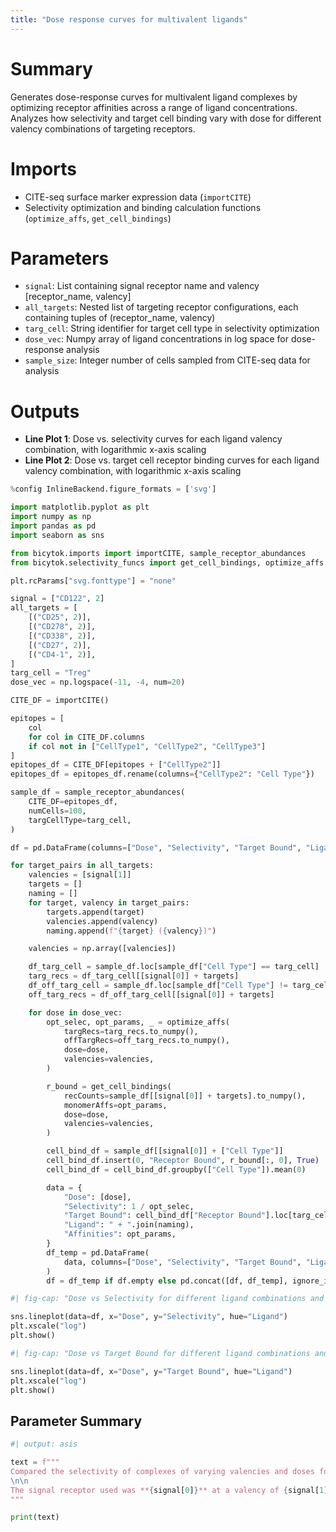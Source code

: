 ```yaml
---
title: "Dose response curves for multivalent ligands"
---
```


# Summary
Generates dose-response curves for multivalent ligand complexes by optimizing receptor affinities across a range of ligand concentrations. Analyzes how selectivity and target cell binding vary with dose for different valency combinations of targeting receptors.

# Imports
- CITE-seq surface marker expression data (`importCITE`)
- Selectivity optimization and binding calculation functions (`optimize_affs`, `get_cell_bindings`)

# Parameters
- `signal`: List containing signal receptor name and valency [receptor_name, valency]
- `all_targets`: Nested list of targeting receptor configurations, each containing tuples of (receptor_name, valency)
- `targ_cell`: String identifier for target cell type in selectivity optimization
- `dose_vec`: Numpy array of ligand concentrations in log space for dose-response analysis
- `sample_size`: Integer number of cells sampled from CITE-seq data for analysis

# Outputs
- **Line Plot 1**: Dose vs. selectivity curves for each ligand valency combination, with logarithmic x-axis scaling
- **Line Plot 2**: Dose vs. target cell receptor binding curves for each ligand valency combination, with logarithmic x-axis scaling

```python
%config InlineBackend.figure_formats = ['svg']

import matplotlib.pyplot as plt
import numpy as np
import pandas as pd
import seaborn as sns

from bicytok.imports import importCITE, sample_receptor_abundances
from bicytok.selectivity_funcs import get_cell_bindings, optimize_affs

plt.rcParams["svg.fonttype"] = "none"

signal = ["CD122", 2]
all_targets = [
    [("CD25", 2)],
    [("CD278", 2)],
    [("CD338", 2)],
    [("CD27", 2)],
    [("CD4-1", 2)],
]
targ_cell = "Treg"
dose_vec = np.logspace(-11, -4, num=20)

CITE_DF = importCITE()

epitopes = [
    col
    for col in CITE_DF.columns
    if col not in ["CellType1", "CellType2", "CellType3"]
]
epitopes_df = CITE_DF[epitopes + ["CellType2"]]
epitopes_df = epitopes_df.rename(columns={"CellType2": "Cell Type"})

sample_df = sample_receptor_abundances(
    CITE_DF=epitopes_df,
    numCells=100,
    targCellType=targ_cell,
)

df = pd.DataFrame(columns=["Dose", "Selectivity", "Target Bound", "Ligand"])

for target_pairs in all_targets:
    valencies = [signal[1]]
    targets = []
    naming = []
    for target, valency in target_pairs:
        targets.append(target)
        valencies.append(valency)
        naming.append(f"{target} ({valency})")

    valencies = np.array([valencies])

    df_targ_cell = sample_df.loc[sample_df["Cell Type"] == targ_cell]
    targ_recs = df_targ_cell[[signal[0]] + targets]
    df_off_targ_cell = sample_df.loc[sample_df["Cell Type"] != targ_cell]
    off_targ_recs = df_off_targ_cell[[signal[0]] + targets]

    for dose in dose_vec:
        opt_selec, opt_params, _ = optimize_affs(
            targRecs=targ_recs.to_numpy(),
            offTargRecs=off_targ_recs.to_numpy(),
            dose=dose,
            valencies=valencies,
        )

        r_bound = get_cell_bindings(
            recCounts=sample_df[[signal[0]] + targets].to_numpy(),
            monomerAffs=opt_params,
            dose=dose,
            valencies=valencies,
        )

        cell_bind_df = sample_df[[signal[0]] + ["Cell Type"]]
        cell_bind_df.insert(0, "Receptor Bound", r_bound[:, 0], True)
        cell_bind_df = cell_bind_df.groupby(["Cell Type"]).mean(0)

        data = {
            "Dose": [dose],
            "Selectivity": 1 / opt_selec,
            "Target Bound": cell_bind_df["Receptor Bound"].loc[targ_cell],
            "Ligand": " + ".join(naming),
            "Affinities": opt_params,
        }
        df_temp = pd.DataFrame(
            data, columns=["Dose", "Selectivity", "Target Bound", "Ligand"]
        )
        df = df_temp if df.empty else pd.concat([df, df_temp], ignore_index=True)
```

```python
#| fig-cap: "Dose vs Selectivity for different ligand combinations and doses"

sns.lineplot(data=df, x="Dose", y="Selectivity", hue="Ligand")
plt.xscale("log")
plt.show()
```

```python
#| fig-cap: "Dose vs Target Bound for different ligand combinations and doses"

sns.lineplot(data=df, x="Dose", y="Target Bound", hue="Ligand")
plt.xscale("log")
plt.show()
```

## Parameter Summary
```python
#| output: asis

text = f"""
Compared the selectivity of complexes of varying valencies and doses for the target cell type **{targ_cell}**. The analysis was performed on **{sample_size}** cells sampled from the CITE-seq dataset.
\n\n
The signal receptor used was **{signal[0]}** at a valency of {signal[1]}. The target receptors analyzed were **{', '.join([f'{target[0]} ({target[1]})' for target in all_targets[0]])}**, with valencies of {', '.join([str(target[1]) for target in all_targets[0]])}.
"""

print(text)
```